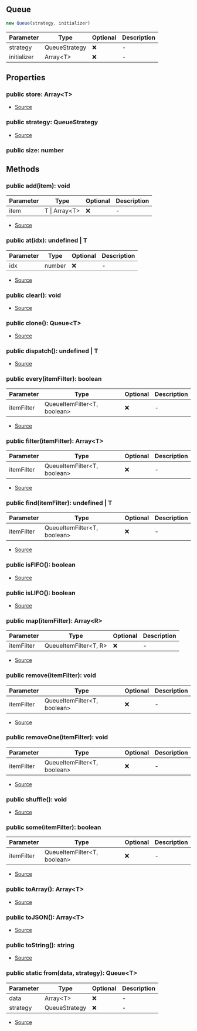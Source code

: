 ## Queue

```typescript
new Queue(strategy, initializer)
```
| Parameter | Type | Optional | Description |
| ----------- | ----------- | ----------- | ----------- |
| strategy | QueueStrategy | ❌ | - |
| initializer | Array\<T> | ❌ | - |

## Properties
### public  store: Array\<T>
- [Source](https://github.com/Androz2091/discord-player/blob/caddfb3/packages/utils/src/Queue.ts#L6)
### public  strategy: QueueStrategy
- [Source](https://github.com/Androz2091/discord-player/blob/caddfb3/packages/utils/src/Queue.ts#L7)
### public  size: number

## Methods
### public  add(item): void
| Parameter | Type | Optional | Description |
| ----------- | ----------- | ----------- | ----------- |
| item | T \| Array\<T> | ❌ | - |


- [Source](https://github.com/Androz2091/discord-player/blob/caddfb3/packages/utils/src/Queue.ts#L30)
### public  at(idx): undefined \| T
| Parameter | Type | Optional | Description |
| ----------- | ----------- | ----------- | ----------- |
| idx | number | ❌ | - |


- [Source](https://github.com/Androz2091/discord-player/blob/caddfb3/packages/utils/src/Queue.ts#L88)
### public  clear(): void
- [Source](https://github.com/Androz2091/discord-player/blob/caddfb3/packages/utils/src/Queue.ts#L46)
### public  clone(): Queue\<T>
- [Source](https://github.com/Androz2091/discord-player/blob/caddfb3/packages/utils/src/Queue.ts#L97)
### public  dispatch(): undefined \| T
- [Source](https://github.com/Androz2091/discord-player/blob/caddfb3/packages/utils/src/Queue.ts#L93)
### public  every(itemFilter): boolean
| Parameter | Type | Optional | Description |
| ----------- | ----------- | ----------- | ----------- |
| itemFilter | QueueItemFilter\<T, boolean> | ❌ | - |


- [Source](https://github.com/Androz2091/discord-player/blob/caddfb3/packages/utils/src/Queue.ts#L79)
### public  filter(itemFilter): Array\<T>
| Parameter | Type | Optional | Description |
| ----------- | ----------- | ----------- | ----------- |
| itemFilter | QueueItemFilter\<T, boolean> | ❌ | - |


- [Source](https://github.com/Androz2091/discord-player/blob/caddfb3/packages/utils/src/Queue.ts#L71)
### public  find(itemFilter): undefined \| T
| Parameter | Type | Optional | Description |
| ----------- | ----------- | ----------- | ----------- |
| itemFilter | QueueItemFilter\<T, boolean> | ❌ | - |


- [Source](https://github.com/Androz2091/discord-player/blob/caddfb3/packages/utils/src/Queue.ts#L67)
### public  isFIFO(): boolean
- [Source](https://github.com/Androz2091/discord-player/blob/caddfb3/packages/utils/src/Queue.ts#L22)
### public  isLIFO(): boolean
- [Source](https://github.com/Androz2091/discord-player/blob/caddfb3/packages/utils/src/Queue.ts#L26)
### public  map(itemFilter): Array\<R>
| Parameter | Type | Optional | Description |
| ----------- | ----------- | ----------- | ----------- |
| itemFilter | QueueItemFilter\<T, R> | ❌ | - |


- [Source](https://github.com/Androz2091/discord-player/blob/caddfb3/packages/utils/src/Queue.ts#L83)
### public  remove(itemFilter): void
| Parameter | Type | Optional | Description |
| ----------- | ----------- | ----------- | ----------- |
| itemFilter | QueueItemFilter\<T, boolean> | ❌ | - |


- [Source](https://github.com/Androz2091/discord-player/blob/caddfb3/packages/utils/src/Queue.ts#L57)
### public  removeOne(itemFilter): void
| Parameter | Type | Optional | Description |
| ----------- | ----------- | ----------- | ----------- |
| itemFilter | QueueItemFilter\<T, boolean> | ❌ | - |


- [Source](https://github.com/Androz2091/discord-player/blob/caddfb3/packages/utils/src/Queue.ts#L62)
### public  shuffle(): void
- [Source](https://github.com/Androz2091/discord-player/blob/caddfb3/packages/utils/src/Queue.ts#L50)
### public  some(itemFilter): boolean
| Parameter | Type | Optional | Description |
| ----------- | ----------- | ----------- | ----------- |
| itemFilter | QueueItemFilter\<T, boolean> | ❌ | - |


- [Source](https://github.com/Androz2091/discord-player/blob/caddfb3/packages/utils/src/Queue.ts#L75)
### public  toArray(): Array\<T>
- [Source](https://github.com/Androz2091/discord-player/blob/caddfb3/packages/utils/src/Queue.ts#L109)
### public  toJSON(): Array\<T>
- [Source](https://github.com/Androz2091/discord-player/blob/caddfb3/packages/utils/src/Queue.ts#L113)
### public  toString(): string
- [Source](https://github.com/Androz2091/discord-player/blob/caddfb3/packages/utils/src/Queue.ts#L105)
### public static from(data, strategy): Queue\<T>
| Parameter | Type | Optional | Description |
| ----------- | ----------- | ----------- | ----------- |
| data | Array\<T> | ❌ | - |
| strategy | QueueStrategy | ❌ | - |


- [Source](https://github.com/Androz2091/discord-player/blob/caddfb3/packages/utils/src/Queue.ts#L18)